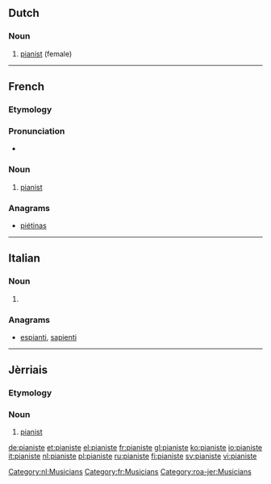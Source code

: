 ==Dutch==

===Noun===
{{nl-noun|f|-en|pl2=-s|pianistetje|m=pianist}}

# [[pianist]] (female)

[[Category:nl:Musicians]]

----

==French==
{{wikipedia|lang=fr}}
===Etymology===
{{suffix|piano|iste|lang=fr}}

===Pronunciation===
* {{IPA|/pja.nist/|lang=fr}}

===Noun===
{{fr-noun|mf}}

# [[pianist]]

===Anagrams===
* [[piétinas#French|piétinas]]

[[Category:fr:Musicians]]

----

==Italian==

===Noun===
{{head|it|plural}} {{f}}

# {{plural of|pianista|lang=it}}

===Anagrams===
* [[espianti#Italian|espianti]], [[sapienti#Italian|sapienti]]

----

==Jèrriais==

===Etymology===
{{suffix|piano|iste|lang=roa-jer}}

===Noun===
{{roa-jer-noun|mf}}

# [[pianist]]

[[Category:roa-jer:Musicians]]

[[de:pianiste]]
[[et:pianiste]]
[[el:pianiste]]
[[fr:pianiste]]
[[gl:pianiste]]
[[ko:pianiste]]
[[io:pianiste]]
[[it:pianiste]]
[[nl:pianiste]]
[[pl:pianiste]]
[[ru:pianiste]]
[[fi:pianiste]]
[[sv:pianiste]]
[[vi:pianiste]]